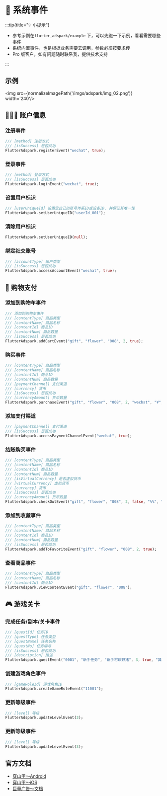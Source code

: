 
# 🎯 系统事件


:::tip{title="💡 小提示"}

 - 参考示例在`flutter_adspark/example` 下，可以先跑一下示例，看看需要哪些事件
 - 系统内置事件，也是根据业务需要去调用，参数必须按要求传
 - Pro 版客户，如有问题随时联系我，提供技术支持

:::

## 示例

<img src={normalizeImagePath('/imgs/adspark/img_02.png')} width='240'/>

## 👱🏻‍♂️ 账户信息


### 注册事件

``` dart
/// [method] 注册方式
/// [isSuccess] 是否成功
FlutterAdspark.registerEvent("wechat", true);
```

### 登录事件

``` dart
/// [method] 登录方式
/// [isSuccess] 是否成功
FlutterAdspark.loginEvent("wechat", true);
```

### 设置用户标识

``` dart
/// [userUniqueId] 设置您自己的账号体系ID或设备ID, 并保证其唯一性
FlutterAdspark.setUserUniqueID("userId_001");
```

### 清除用户标识

``` dart
FlutterAdspark.setUserUniqueID(null);
```

### 绑定社交账号

``` dart
/// [accountType] 账户类型
/// [isSuccess] 是否成功
FlutterAdspark.accessAccountEvent("wechat", true);
```

## 🛒 购物支付

### 添加到购物车事件

``` dart
/// 添加到购物车事件
/// [contentType] 商品类型
/// [contentName] 商品名称
/// [contentId] 商品ID
/// [contentNum] 商品数量
/// [isSuccess] 是否成功
FlutterAdspark.addCartEvent("gift", "flower", "008", 2, true);
```

### 购买事件

``` dart
/// [contentType] 商品类型
/// [contentName] 商品名称
/// [contentId] 商品ID
/// [contentNum] 商品数量
/// [paymentChannel] 支付渠道
/// [currency] 货币
/// [isSuccess] 是否成功
/// [currencyAmount] 货币数量
FlutterAdspark.purchaseEvent("gift", "flower", "008", 2, "wechat", "¥", true, 99);
```

### 添加支付渠道

``` dart
/// [paymentChannel] 支付渠道
/// [isSuccess] 是否成功
FlutterAdspark.accessPaymentChannelEvent("wechat", true);
```

### 结账购买事件

``` dart
/// [contentType] 商品类型
/// [contentName] 商品名称
/// [contentId] 商品ID
/// [contentNum] 商品数量
/// [isVirtualCurrency] 是否虚拟货币
/// [virtualCurrency] 虚拟货币
/// [currency] 货币
/// [isSuccess] 是否成功
/// [currencyAmount] 货币数量
FlutterAdspark.checkOutEvent("gift", "flower", "008", 2, false, "%%", "¥", true, 99);
```

### 添加到收藏事件

``` dart
/// [contentType] 商品类型
/// [contentName] 商品名称
/// [contentId] 商品ID
/// [contentNum] 商品数量
/// [isSuccess] 是否成功
FlutterAdspark.addToFavoriteEvent("gift", "flower", "008", 2, true);
```

### 查看商品事件

``` dart
/// [contentType] 商品类型
/// [contentName] 商品名称
/// [contentId] 商品ID
FlutterAdspark.viewContentEvent("gift", "flower", "008");
```


## 🎮 游戏关卡

### 完成任务/副本/关卡事件

``` dart
/// [questId] 任务ID
/// [questType] 任务类型
/// [questName] 任务名称
/// [questNo] 任务编号
/// [isSuccess] 是否成功
/// [description] 描述
FlutterAdspark.questEvent("0001", "新手任务", "新手村砍野猪", 3, true, "其他描述");
```

### 创建游戏角色事件

``` dart
/// [gameRoleId] 游戏角色ID
FlutterAdspark.createGameRoleEvent("11001");
```

### 更新等级事件

``` dart
/// [level] 等级
FlutterAdspark.updateLevelEvent(3);
```

### 更新等级事件

``` dart
/// [level] 等级
FlutterAdspark.updateLevelEvent(3);
```


## 官方文档

- [穿山甲～Android](https://bytedance.larkoffice.com/wiki/Yh8qwfiiIivBaKkYFYAcZedTnJf)
- [穿山甲～iOS](https://bytedance.larkoffice.com/wiki/YcpCwVKdFi0VUxk4EAjc6TuJnre)
- [巨量广告～文档](https://event-manager.oceanengine.com/docs/8650/195169)





